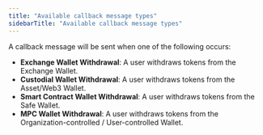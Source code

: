 ```yaml
---
title: "Available callback message types"
sidebarTitle: "Available callback message types"
---
```


A callback message will be sent when one of the following occurs:

- **Exchange Wallet Withdrawal**: A user withdraws tokens from the Exchange Wallet.
- **Custodial Wallet Withdrawal**: A user withdraws tokens from the Asset/Web3 Wallet.
- **Smart Contract Wallet Withdrawal**: A user withdraws tokens from the Safe Wallet.
- **MPC Wallet Withdrawal**: A user withdraws tokens from the Organization-controlled / User-controlled Wallet.